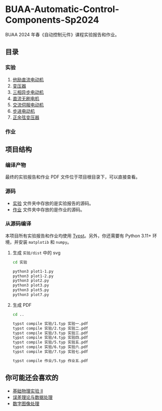 # BUAA-Automatic-Control-Components-Sp2024

BUAA 2024 年春《自动控制元件》课程实验报告和作业。

## 目录

### 实验

1. [他励直流电动机](./实验一.pdf)
2. [变压器](./实验二.pdf)
3. [三相异步电动机](./实验三.pdf)
4. [直流⽆刷电机](./实验四.pdf)
5. [交流伺服电动机](./实验五.pdf)
6. [步进电动机](./实验六.pdf)
7. [正余弦变压器](./实验七.pdf)

### 作业

## 项目结构

### 编译产物

最终的实验报告和作业 PDF 文件位于项目根目录下，可以直接查看。

### 源码

- [实验](./实验/) 文件夹中存放的是实验报告的源码。
- [作业](./作业/) 文件夹中存放的是作业的源码。

### 从源码编译

本项目所有实验报告和作业均使用 [Typst](https://typst.app/)。另外，你还需要有 Python 3.11+ 环境，并安装 `matplotib` 和 `numpy`。

1. 生成 `实验/dist` 中的 svg
    ```bash
    cd 实验

    python3 plot1-1.py
    python3 plot1-2.py
    python3 plot2.py
    python3 plot3.py
    python3 plot5.py
    python3 plot7.py
    ```
2. 生成 PDF
   ```bash
   cd ..

   typst compile 实验/1.typ 实验一.pdf
   typst compile 实验/2.typ 实验二.pdf
   typst compile 实验/3.typ 实验三.pdf
   typst compile 实验/4.typ 实验四.pdf
   typst compile 实验/5.typ 实验五.pdf
   typst compile 实验/6.typ 实验六.pdf
   typst compile 实验/7.typ 实验七.pdf

   typst compile 作业/5.typ 作业五.pdf
   ```

## 你可能还会喜欢的

- [基础物理实验 II](https://github.com/OverflowCat/BUAA-Phy-Expt-Sp2023)
- [误差理论与数据处理](https://github.com/OverflowCat/BUAA-Data-and-Error-Analysis-Sp2024)
- [数字图像处理](https://github.com/OverflowCat/BUAA-Digital-Image-Processing-Sp2024)
